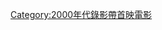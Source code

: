 {{Year by category
|m=2
|c=0
|d=0
|y=7
|cat=錄影帶首映電影
|sortkey=錄影帶首映電影
|parent=各年非戲院首映電影
|subcat=2007年電影作品
}}
[[Category:2000年代錄影帶首映電影|Category:2000年代錄影帶首映電影]]